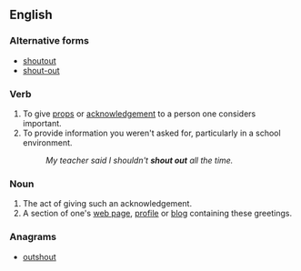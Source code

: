 ==English==

===Alternative forms===
* [[shoutout]]
* [[shout-out]]

===Verb===
{{en-verb|shouts out|shouting out|shouted out|shouted out}}

# To give [[props]] or [[acknowledgement]] to a person one considers important.
# To provide information you weren't asked for, particularly in a school environment.
#: ''My teacher said I shouldn't '''shout out''' all the time.''

===Noun===
{{en-noun}}

# The act of giving such an acknowledgement.
# A section of one's [[web page]], [[profile]] or [[blog]] containing these greetings.

===Anagrams===
* [[outshout#English|outshout]]